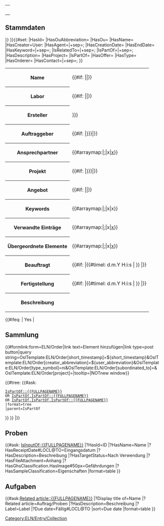 <includeonly> <!-- __NOCACHE__ --> <div style="display:none">{{#if: {{{project|}}} |{{{{{project}}}/_acl}} }}</div><!-- {{#ifexist: {{{project|}}}/_acl |{{{{{project}}}/_acl}} }} --><!-- inherit permissions -->
<table class="info_box print-section-qr-code">
<tr>
<th class="heading" colspan="2">{{{id}}}</th>
</tr>
<tr>
<td class="picture" colspan="2"><div class="QrCodeGenerator" data-config='{"text": "{{fullurl:{{FULLPAGENAME}}}}", "image": true, "print": true, "heading": "{{{name|Laborauftrag}}}", "caption": "{{{id}}}"}'></div></td>
</tr>
<!-- <tr>
<td class="subheading" colspan="2">Stammdaten</td>
</tr>
<tr>
<th>ID</th>
<td>{{PAGENAME}}</td>
</tr> -->
</table><!-- section-qr-code
--><div class="print-section-master-data"><div class="custom-section-edit-form-link" data-form-name="ELN/Order" data-purge="true" data-link-label-msg="open-semantic-lab-edit" data-link-tooltip-msg="open-semantic-lab-edit-master-data">
== Stammdaten ==
</div>
<!-- {{OslTemplate:Helper/UI/VE/Visible |content=Stammdaten bearbeiten}}
{{OslTemplate:Helper/UI/VE/Hidden|content={{#formlink:form=ELN/Order|link text=Stammdaten bearbeiten|link type=post button|target={{FULLPAGENAME}}}}}} -->

<!-- <div style="float:right">
{{#ask: [[{{FULLPAGENAME}}]]
|?HasKeyword
|format=tagcloud
|limit=2500
|link=all
|headers=show
|searchlabel=… further results
|tagorder=alphabetical
|template=Tagcloud.tag.title
|increase=log
|widget=sphere
|height=200
|width=200
|mincount=1
|minsize=70
|maxsize=220
|maxtags=1000
}}
</div> -->{{DISPLAYTITLE: {{OslTemplate:Helper/Strings/CleanDisplayTitle |{{#if: {{{name|}}}|{{{name|}}} {{#ifeq: {{{display_id|No}}}|Yes|({{{id}}})}} | {{{id}}} }} }}
}}{{#set:
|HasId={{{id}}}
|HasOuAbbreviation={{{ou_abbreviation|}}}
|HasOu={{{ou|}}}
|HasName={{{name|}}}
|HasCreator=User:{{{creator|}}}
|HasAgent={{{agents|}}}|+sep=;
|HasCreationDate={{{start_date|}}}
|HasEndDate={{{end_date|}}}
|HasKeyword={{{keywords|}}}|+sep=;
|IsRelatedTo={{{related_entries|}}}|+sep=;
|IsPartOf={{{subordinated_to|}}}|+sep=;
|HasDescription={{{description|}}}
<!-- |HasTypeSymbol={{{type_symbol|}}}
|HasShortTimestamp={{{short_timestamp|}}}
|HasCreatorAbbreviation={{{creator_abbreviation|}}} -->
|HasProject={{{project|}}}
|IsPartOf={{{project|}}}
|HasOffer={{{offer|}}}
|HasType={{{type|}}}
|HasOrderer={{{orderer|}}}
|HasContact={{{contact|}}}|+sep=;
<!-- |HasCosts={{{costs|0}}} € -->
}}{{{samples|}}}<!-- {{#ask: [[{{FULLPAGENAME}}]]
|mainlabel=-
|?HasCreator=Ersteller
|?HasProject=Projekt
|?HasKeyword=Keywords
|?HasCreationDate=Begonnen
|?HasEndDate=Beendet
|?HasDescription=Beschreibung
|format=table
|transpose=true
}}
{{#ask: [[{{FULLPAGENAME}}]]
|mainlabel=-
|?IsRelatedTo=Verwandte Einträge
|format=table
|transpose=true
}}
 --><table class="sortable wikitable smwtable jquery-tablesorter">
<tr>
<th>Name</th>
<td>{{#if: {{{name|}}}|{{{name|}}}|}}</td>
</tr>
<tr>
<th>Labor</th>
<td>{{#if: {{{ou|}}}|{{{ou|}}}|}} {{{ou_abbreviation|}}}</td>
</tr>
<tr>
<th>Ersteller</th>
<td>[[User:{{{creator|}}}]]</td>
</tr>
<tr>
<th>Auftraggeber</th>
<td>{{#if: {{{orderer|}}}|[[{{{orderer|}}}]]|}}</td>
</tr>
<tr>
<th>Ansprechpartner</th>
<td>{{#arraymap:{{{contact|}}}|;|x|[[x]]}}</td>
</tr>
<tr>
<th>Projekt</th>
<td>{{#if: {{{project|}}}|[[{{{project|}}}]]|}}</td>
</tr>
<tr>
<th>Angebot</th>
<td>{{#if: {{{offer|}}}|{{{offer|}}}|}}</td>
</tr>
<!-- <tr>
<th>Kosten in €</th>
<td>{{#if: {{{costs|}}}|{{{costs|}}}|}}</td>
</tr> -->
<tr>
<th>Keywords</th>
<td>{{#arraymap:{{{keywords|}}}|;|x|x}}</td>
</tr>
<tr>
<th>Verwandte Einträge</th>
<td>{{#arraymap:{{{related_entries|}}}|;|x|[[x]]}}</td>
</tr>
<tr>
<th>Übergeordnete Elemente</th>
<td>{{#arraymap:{{{subordinated_to|}}}|;|x|[[x]]}}</td>
</tr>
<tr>
<th>Beauftragt</th>
<td>{{#if: {{{start_date|}}} |{{#timel: d.m.Y H:i:s | {{{start_date|}}} }} |}}</td>
</tr>
<tr>
<th>Fertigstellung</th>
<td>{{#if: {{{end_date|}}} |{{#timel: d.m.Y H:i:s | {{{end_date|}}} }} |}}</td><!-- {{#timel: d. F Y, H:i:s | {{{end_date|}}} | de}} -->
</tr>
<tr>
<th>Beschreibung</th>
<td>{{{description|}}}</td>
</tr>
</table></div> <!-- section-master-data -->
<!-- {{#ifeq: {{OslTemplate:Helper/Query/Plain |property=HasType}} | collection | -->
{{#ifeq: {{{collection|}}} | Yes | [[Category:ELN/Entry/Collection]]
== Sammlung ==
<div class=dynamic-page-form-link>{{#formlink:form=ELN/Order|link text=Element hinzufügen|link type=post button|query string=OslTemplate:ELN/Order[short_timestamp]=${short_timestamp}&OslTemplate:ELN/Order[creator_abbreviation]=${user_abbreviation}&OslTemplate:ELN/Order[type_symbol]=ni&OslTemplate:ELN/Order[subordinated_to]={{FULLPAGENAME}}&OslTemplate:ELN/Order[project]={{{project|}}}|tooltip=|NOTnew window}}</div>
{{#tree:
{{#ask:
 [[IsPartOf::{{FULLPAGENAME}}]]
 OR [[IsPartOf.IsPartOf::{{FULLPAGENAME}}]]
 OR [[IsPartOf.IsPartOf.IsPartOf::{{FULLPAGENAME}}]]
 |format=tree
 |parent=IsPartOf
}}
}}
<!-- Gesamtkosten: {{#ask:
 [[IsPartOf::{{FULLPAGENAME}}]]
 OR [[IsPartOf.IsPartOf::{{FULLPAGENAME}}]]
 OR [[IsPartOf.IsPartOf.IsPartOf::{{FULLPAGENAME}}]]
 |?HasCosts
 |format=sum
}} € -->
|}}

<div class="custom-section-edit-form-link" data-form-name="ELN/Order" data-purge="true" data-link-label-msg="open-semantic-lab-edit" data-link-tooltip-msg="open-semantic-lab-edit-master-data"></div>
== Proben ==
{{#ask: [[IsInputOf::{{FULLPAGENAME}}]]
|?HasId=ID
|?HasName=Name
|?HasReceiptDate#LOCL@TO=Eingangsdatum
|?HasDescription=Beschreibung
|?HasTargetStatus=Nach Verwendung
|?HasFileAttachment=Anhang
|?HasGhsClassification.HasImage#50px=Gefährdungen
|?HasSampleClassification=Eigenschaften
|format=table
}}

== Aufgaben ==
<div class="noprint"><div class="PageBot-Action"></div>
{{Actionable board
|All
|{{FULLPAGENAME}}
|To do, In work, Ready for review, Done
|False
|View
|{{FULLPAGENAME}}
|ELN/Order/Actionable|OslTemplate:ELN/Order/Actionable}}</div>

<div class="printonly">{{#ask:[[Related article::{{FULLPAGENAME}}]]
|?Display title of=Name
|?Related article=Auftrag/Proben
|?HasDescription=Beschreibung
|?Label=Label
|?Due date=Fällig#LOCL@TO
|sort=Due date
|format=table
}}</div>

<!-- === Kalender ===
{{#ask:
 [[Related article::{{FULLPAGENAME}}]]              
 |?Summary=title
 |?Due date=Has event start
 |?End Date=Has event end
 |?Details=description     
 |?Has event icon=icon              
 |?Has event color=color
 |?Has event location=location          
 |format=eventcalendar            
 |defaultview=month
 |start=earliest
}} -->

<div id="custom-ve-add-first-section-link"></div>
</includeonly>